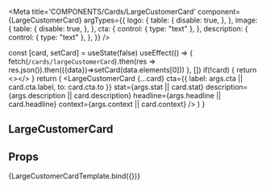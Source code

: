 
<Meta
  title='COMPONENTS/Cards/LargeCustomerCard'
  component={LargeCustomerCard}
  argTypes={{
    logo: {
      table: {
        disable: true,
      },
    },
    image: {
      table: {
        disable: true,
      },
    },
    cta: {
      control: { type: "text" },
    },
    description: {
      control: { type: "text" },
    },
  }}
/>

  const [card, setCard] = useState(false)
  useEffect(() => {
    fetch(`/cards/largeCustomerCard`).then(res => res.json()).then(({data})=>setCard(data.elements[0]))
  }, [])
  if(!card) {
    return <></>
  }
  return (
    <LargeCustomerCard
      {...card}
      cta={{ label: args.cta || card.cta.label, to: card.cta.to }}
      stat={args.stat || card.stat}
      description={args.description || card.description}
      headline={args.headline || card.headline}
      context={args.context || card.context}
    />
  )
}

## LargeCustomerCard

## Props

<Props of={LargeCustomerCard} />

<Preview>
  <Story
    name='Large Customer Card'
  >
    {LargeCustomerCardTemplate.bind({})}
  </Story>
</Preview>
